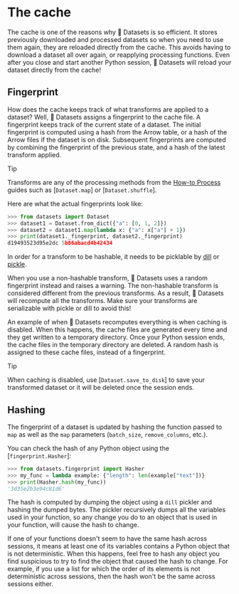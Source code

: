 # The cache

The cache is one of the reasons why 🤗 Datasets is so efficient. It stores previously downloaded and processed datasets so when you need to use them again, they are reloaded directly from the cache. This avoids having to download a dataset all over again, or reapplying processing functions. Even after you close and start another Python session, 🤗 Datasets will reload your dataset directly from the cache!

## Fingerprint

How does the cache keeps track of what transforms are applied to a dataset? Well, 🤗 Datasets assigns a fingerprint to the cache file. A fingerprint keeps track of the current state of a dataset. The initial fingerprint is computed using a hash from the Arrow table, or a hash of the Arrow files if the dataset is on disk. Subsequent fingerprints are computed by combining the fingerprint of the previous state, and a hash of the latest transform applied. 

> [!TIP]
> Transforms are any of the processing methods from the [How-to Process](./process) guides such as [`Dataset.map`] or [`Dataset.shuffle`].

Here are what the actual fingerprints look like:

```py
>>> from datasets import Dataset
>>> dataset1 = Dataset.from_dict({"a": [0, 1, 2]})
>>> dataset2 = dataset1.map(lambda x: {"a": x["a"] + 1})
>>> print(dataset1._fingerprint, dataset2._fingerprint)
d19493523d95e2dc 5b86abacd4b42434
```

In order for a transform to be hashable, it needs to be picklable by [dill](https://dill.readthedocs.io/en/latest/) or [pickle](https://docs.python.org/3/library/pickle). 

When you use a non-hashable transform, 🤗 Datasets uses a random fingerprint instead and raises a warning. The non-hashable transform is considered different from the previous transforms. As a result, 🤗 Datasets will recompute all the transforms. Make sure your transforms are serializable with pickle or dill to avoid this!

An example of when 🤗 Datasets recomputes everything is when caching is disabled. When this happens, the cache files are generated every time and they get written to a temporary directory. Once your Python session ends, the cache files in the temporary directory are deleted. A random hash is assigned to these cache files, instead of a fingerprint. 

> [!TIP]
> When caching is disabled, use [`Dataset.save_to_disk`] to save your transformed dataset or it will be deleted once the session ends.

## Hashing

The fingerprint of a dataset is updated by hashing the function passed to `map` as well as the `map` parameters (`batch_size`, `remove_columns`, etc.).

You can check the hash of any Python object using the [`fingerprint.Hasher`]:

```py
>>> from datasets.fingerprint import Hasher
>>> my_func = lambda example: {"length": len(example["text"])}
>>> print(Hasher.hash(my_func))
'3d35e2b3e94c81d6'
```

The hash is computed by dumping the object using a `dill` pickler and hashing the dumped bytes.
The pickler recursively dumps all the variables used in your function, so any change you do to an object that is used in your function, will cause the hash to change.

If one of your functions doesn't seem to have the same hash across sessions, it means at least one of its variables contains a Python object that is not deterministic.
When this happens, feel free to hash any object you find suspicious to try to find the object that caused the hash to change.
For example, if you use a list for which the order of its elements is not deterministic across sessions, then the hash won't be the same across sessions either.
